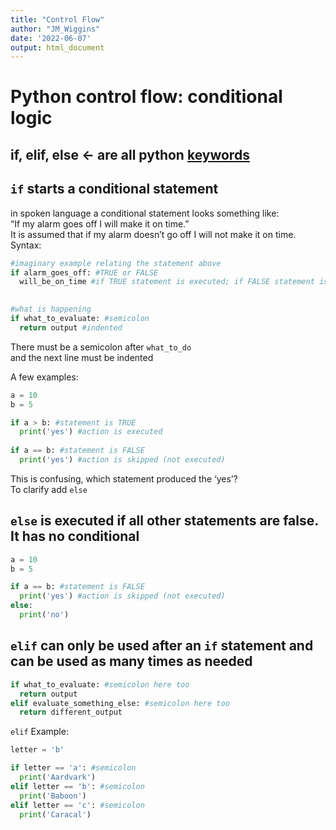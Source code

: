 ```yaml
---
title: "Control Flow"
author: "JM_Wiggins"
date: '2022-06-07'
output: html_document
---
```


# Python control flow: conditional logic
## if, elif, else <- are all python [keywords](https://realpython.com/python-keywords/)  
  
## `if` starts a conditional statement  
in spoken language a conditional statement looks something like:  
"If my alarm goes off I will make it on time."  
It is assumed that if my alarm doesn't go off I will not make it on time.  
Syntax:
```python
#imaginary example relating the statement above 
if alarm_goes_off: #TRUE or FALSE
  will_be_on_time #if TRUE statement is executed; if FALSE statement is skipped
  

#what is happening
if what_to_evaluate: #semicolon
  return output #indented


```
There must be a semicolon after `what_to_do`  
  and the next line must be indented  
  
A few examples:
```python
a = 10
b = 5

if a > b: #statement is TRUE
  print('yes') #action is executed
  
if a == b: #statement is FALSE
  print('yes') #action is skipped (not executed)
```
This is confusing, which statement produced the 'yes'?  
To clarify add `else`  

## `else` is executed if all other statements are false. It has no conditional
```python
a = 10
b = 5

if a == b: #statement is FALSE
  print('yes') #action is skipped (not executed)
else: 
  print('no')
```
  
## `elif` can only be used after an `if` statement and can be used as many times as needed  
```python
if what_to_evaluate: #semicolon here too
  return output 
elif evaluate_something_else: #semicolon here too
  return different_output


```

`elif` Example:
```python
letter = 'b'

if letter == 'a': #semicolon
  print('Aardvark')
elif letter == 'b': #semicolon
  print('Baboon')
elif letter == 'c': #semicolon
  print('Caracal')

```
  
